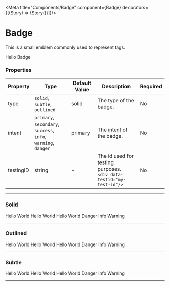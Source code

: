 
<Meta title="Components/Badge" component={Badge}  decorators={[(Story) => <LensProvider>{Story()}</LensProvider>]}/>



# Badge

This is a small emblem commonly used to represent tags.

<Canvas>
    <Badge type="solid" intent="primary">Hello Badge</Badge>
</Canvas>

### Properties

|Property|Type|Default Value|Description|Required|
|---|---|---|---|---|
|type|`solid`, `subtle`, `outlined` |solid | The type of the badge.|No|
|intent|`primary`, `secondary`, `success`, <br/>`info`, `warning`, `danger`|primary | The intent of the badge.|No|
|testingID| string | - | The id used for testing purposes.<br/>`<div data-testid="my-test-id"/>` |No|

---

### Solid

<Canvas>
    <Badge type="solid" intent="primary">Hello World</Badge>
    <Badge type="solid" intent="secondary">Hello World</Badge>
    <Badge type="solid" intent="success">Hello World</Badge>
    <Badge type="solid" intent="danger">Danger</Badge>
    <Badge type="solid" intent="info">Info</Badge>
    <Badge type="solid" intent="warning">Warning</Badge>
</Canvas>

---

### Outlined

<Canvas>
    <Badge type="outlined" intent="primary">Hello World</Badge>
    <Badge type="outlined" intent="secondary">Hello World</Badge>
    <Badge type="outlined" intent="success">Hello World</Badge>
    <Badge type="outlined" intent="danger">Danger</Badge>
    <Badge type="outlined" intent="info">Info</Badge>
    <Badge type="outlined" intent="warning">Warning</Badge>
</Canvas>

---

### Subtle

<Canvas>
    <Badge type="subtle" intent="primary">Hello World</Badge>
    <Badge type="subtle" intent="secondary" type="outlined">Hello World</Badge>
    <Badge type="subtle" intent="success" type="subtle">Hello World</Badge>
    <Badge type="subtle" intent="danger">Danger</Badge>
    <Badge type="subtle" intent="info">Info</Badge>
    <Badge type="subtle" intent="warning">Warning</Badge>
</Canvas>

---
